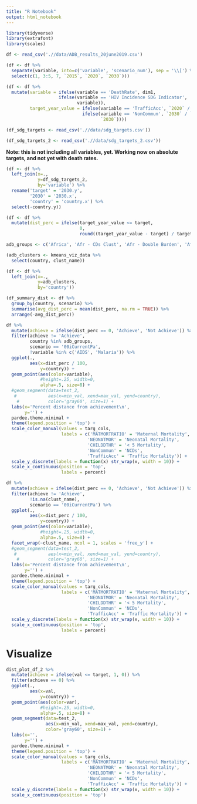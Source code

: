 ```yaml
---
title: "R Notebook"
output: html_notebook
---
```


```r
library(tidyverse)
library(extrafont)
library(scales)
```

```r
df <- read_csv('.//data/ADB_results_20june2019.csv')
```

```r
(df <- df %>% 
  separate(variable, into=c('variable', 'scenario_num'), sep = '\\[') %>% 
  select(c(1, 3:5, 7, `2015`, `2020`, `2030`)))
```

```r
(df <- df %>% 
  mutate(variable = ifelse(variable == 'DeathRate', dim1, 
                    ifelse(variable == 'HIV Incidence SDG Indicator', 'AIDS', 
                           variable)),
         target_year_value = ifelse(variable == 'TrafficAcc', `2020` / `2015`, 
                             ifelse(variable == 'NonCommun', `2030` / `2015`, 
                                    `2030`))))
```

```r
(df_sdg_targets <- read_csv('.//data/sdg_targets.csv'))
```

```r
(df_sdg_targets_2 <- read_csv('.//data/sdg_targets_2.csv'))
```


**Note: this is not including all variables, yet. Working now on absolute targets, and not yet with death rates.**

```r
(df <- df %>% 
  left_join(x=.,
            y=df_sdg_targets_2,
            by='variable') %>% 
  rename('target' = '2030.y',
         '2030' = '2030.x',
         'country' = 'country.x') %>% 
  select(-country.y))
```


```r
(df <- df %>% 
  mutate(dist_perc = ifelse(target_year_value <= target, 
                            0, 
                            round((target_year_value - target) / target * 100, 3))))
```

```r
adb_groups <- c('Africa', 'Afr - CDs Clust', 'Afr - Double Burden', 'Afr - NCDs & HIV', 'Afr - NCDs Clust')
```

```r
(adb_clusters <- kmeans_viz_data %>% 
  select(country, clust_name))
```

```r
(df <- df %>% 
  left_join(x=.,
            y=adb_clusters,
            by='country'))
```


```r
(df_summary_dist <- df %>% 
  group_by(country, scenario) %>% 
  summarise(avg_dist_perc = mean(dist_perc, na.rm = TRUE)) %>% 
  arrange(-avg_dist_perc))
```

```r
df %>% 
  mutate(achieve = ifelse(dist_perc == 0, 'Achieve', 'Not Achieve')) %>% 
  filter(achieve != 'Achieve',
         country %in% adb_groups,
         scenario == '00iCurrentPa',
         !variable %in% c('AIDS', 'Malaria')) %>% 
  ggplot(.,
         aes(x=dist_perc / 100, 
             y=country)) + 
  geom_point(aes(color=variable), 
             #height=.25, width=0,
             alpha=.5, size=8) + 
  #geom_segment(data=test_2,
   #            aes(x=min_val, xend=max_val, yend=country),
    #           color='gray60', size=1) + 
  labs(x='Percent distance from achievement\n',
       y='') + 
  pardee.theme.minimal + 
  theme(legend.position = 'top') + 
  scale_color_manual(values = targ_cols,
                     labels = c('MATMORTRATIO' = 'Maternal Mortality',
                               'NEONATMOR' = 'Neonatal Mortality',
                               'CHILDDTHR' = '< 5 Mortality',
                               'NonCommun' = 'NCDs',
                               'TrafficAcc' = 'Traffic Mortality')) + 
  scale_y_discrete(labels = function(x) str_wrap(x, width = 10)) + 
  scale_x_continuous(position = 'top',
                     labels = percent)
```


```r
df %>% 
  mutate(achieve = ifelse(dist_perc == 0, 'Achieve', 'Not Achieve')) %>% 
  filter(achieve != 'Achieve',
         !is.na(clust_name),
         scenario == '00iCurrentPa') %>% 
  ggplot(.,
         aes(x=dist_perc / 100, 
             y=country)) + 
  geom_point(aes(color=variable), 
             #height=.25, width=0,
             alpha=.5, size=8) + 
  facet_wrap(~clust_name, ncol = 1, scales = 'free_y') + 
  #geom_segment(data=test_2,
   #            aes(x=min_val, xend=max_val, yend=country),
    #           color='gray60', size=1) + 
  labs(x='Percent distance from achievement\n',
       y='') + 
  pardee.theme.minimal + 
  theme(legend.position = 'top') + 
  scale_color_manual(values = targ_cols,
                     labels = c('MATMORTRATIO' = 'Maternal Mortality',
                               'NEONATMOR' = 'Neonatal Mortality',
                               'CHILDDTHR' = '< 5 Mortality',
                               'NonCommun' = 'NCDs',
                               'TrafficAcc' = 'Traffic Mortality')) + 
  scale_y_discrete(labels = function(x) str_wrap(x, width = 10)) + 
  scale_x_continuous(position = 'top',
                     labels = percent)
```





# Visualize

```r
dist_plot_df_2 %>% 
  mutate(achieve = ifelse(val <= target, 1, 0)) %>% 
  filter(achieve == 0) %>% 
  ggplot(.,
         aes(x=val, 
             y=country)) + 
  geom_point(aes(color=var), 
             #height=.25, width=0,
             alpha=.5, size=8) + 
  geom_segment(data=test_2,
               aes(x=min_val, xend=max_val, yend=country),
               color='gray60', size=1) + 
  labs(x='',
       y='') + 
  pardee.theme.minimal + 
  theme(legend.position = 'top') + 
  scale_color_manual(values = targ_cols,
                     labels = c('MATMORTRATIO' = 'Maternal Mortality',
                               'NEONATMOR' = 'Neonatal Mortality',
                               'CHILDDTHR' = '< 5 Mortality',
                               'NonCommun' = 'NCDs',
                               'TrafficAcc' = 'Traffic Mortality')) + 
  scale_y_discrete(labels = function(x) str_wrap(x, width = 10)) + 
  scale_x_continuous(position = 'top')
```


